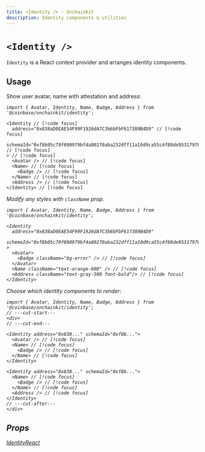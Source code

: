 ```yaml
---
title: <Identity /> · OnchainKit
description: Identity components & utilities
---
```




# `<Identity />`

`Identity` is a React context provider and arranges identity components.

## Usage

Show user avatar, name with attestation and address:

```tsx twoslash
import { Avatar, Identity, Name, Badge, Address } from '@coinbase/onchainkit/identity';

<Identity // [!code focus]
  address="0x838aD0EAE54F99F1926dA7C3b6bFbF617389B4D9" // [!code focus]
  schemaId="0xf8b05c79f090979bf4a80270aba232dff11a10d9ca55c4f88de95317970f0de9" // [!code focus]
> // [!code focus]
  <Avatar /> // [!code focus]
  <Name> // [!code focus]
    <Badge /> // [!code focus]
  </Name> // [!code focus]
  <Address /> // [!code focus]
</Identity> // [!code focus]
```

<App>
  <Identity
    address="0x838aD0EAE54F99F1926dA7C3b6bFbF617389B4D9"
    schemaId="0xf8b05c79f090979bf4a80270aba232dff11a10d9ca55c4f88de95317970f0de9"
  >
    <Avatar />
    <Name>
      <Badge />
    </Name>
    <Address />
  </Identity>
</App>


Modify any styles with `className` prop.

```tsx twoslash
import { Avatar, Identity, Name, Badge, Address } from '@coinbase/onchainkit/identity';

<Identity
  address="0x838aD0EAE54F99F1926dA7C3b6bFbF617389B4D9"
  schemaId="0xf8b05c79f090979bf4a80270aba232dff11a10d9ca55c4f88de95317970f0de9"
>
  <Avatar>
    <Badge className="bg-error" /> // [!code focus]
  </Avatar>
  <Name className="text-orange-600" /> // [!code focus]
  <Address className="text-gray-500 font-bold"/> // [!code focus]
</Identity>
```

<App>
  <Identity
    address="0x838aD0EAE54F99F1926dA7C3b6bFbF617389B4D9"
    schemaId="0xf8b05c79f090979bf4a80270aba232dff11a10d9ca55c4f88de95317970f0de9"
  >
    <Avatar>
      <Badge className="bg-error" />
    </Avatar>
    <Name className="text-orange-600" />
    <Address className="text-gray-500 font-bold"/>
  </Identity>
</App>

Choose which identity components to render:

```tsx twoslash
import { Avatar, Identity, Name, Badge, Address } from '@coinbase/onchainkit/identity';
// ---cut-start---
<div>
// ---cut-end---

<Identity address="0x838..." schemaId="0xf8b...">
  <Avatar /> // [!code focus]
  <Name> // [!code focus]
    <Badge /> // [!code focus]
  </Name> // [!code focus]
</Identity>

<Identity address="0x838..." schemaId="0xf8b...">
  <Name> // [!code focus]
    <Badge /> // [!code focus]
  </Name> // [!code focus]
  <Address /> // [!code focus]
</Identity>
// ---cut-after---
</div>
```

<App>
  <Identity
    address="0x838aD0EAE54F99F1926dA7C3b6bFbF617389B4D9"
    schemaId="0xf8b05c79f090979bf4a80270aba232dff11a10d9ca55c4f88de95317970f0de9"
  >
    <Avatar />
    <Name>
      <Badge />
    </Name>
  </Identity>
  <Identity
    address="0x838aD0EAE54F99F1926dA7C3b6bFbF617389B4D9"
    schemaId="0xf8b05c79f090979bf4a80270aba232dff11a10d9ca55c4f88de95317970f0de9"
    className="mt-2"
  >
    <Name>
      <Badge />
    </Name>
    <Address />
  </Identity>
</App>

## Props

[IdentityReact](../identity/types#identityreact)


<FeedbackWidget />
